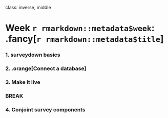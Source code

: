
class: inverse, middle

# Week `r rmarkdown::metadata$week`: .fancy[`r rmarkdown::metadata$title`]

### 1. surveydown basics
### 2. .orange[Connect a database]
### 3. Make it live

### BREAK

### 4. Conjoint survey components
